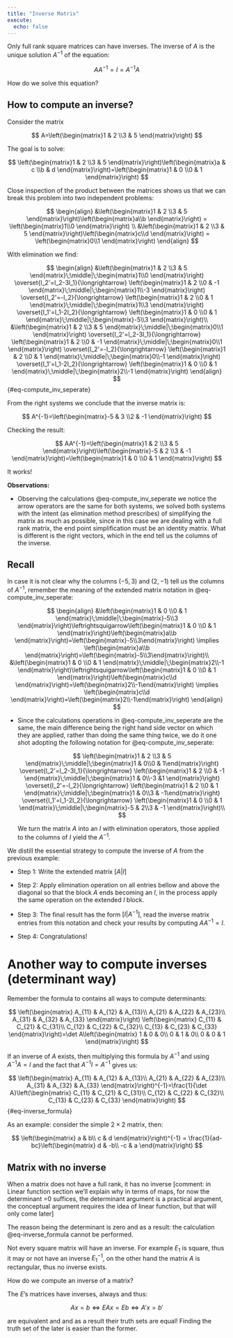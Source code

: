 ---
title: "Inverse Matrix"
execute:
  echo: false
---

Only full rank square matrices can have inverses. The inverse of $A$ is the unique solution $A^{-1}$ of the equation:

$$
AA^{-1} = I = A^{-1}A
$$

How do we solve this equation?

## How to compute an inverse?

Consider the matrix

$$
A=\left(\begin{matrix}1 & 2 \\3 & 5  \end{matrix}\right)
$$

The goal is to solve:

$$
\left(\begin{matrix}1 & 2 \\3 & 5  \end{matrix}\right)\left(\begin{matrix}a & c \\b & d  \end{matrix}\right)=\left(\begin{matrix}1 & 0 \\0 & 1  \end{matrix}\right)
$$

Close inspection of the product between the matrices shows us that we can break this problem into two independent problems:

$$
\begin{align}
&\left(\begin{matrix}1 & 2 \\3 & 5  \end{matrix}\right)\left(\begin{matrix}a\\b  \end{matrix}\right) = \left(\begin{matrix}1\\0  \end{matrix}\right) \\
&\left(\begin{matrix}1 & 2 \\3 & 5  \end{matrix}\right)\left(\begin{matrix}c\\d  \end{matrix}\right) = \left(\begin{matrix}0\\1  \end{matrix}\right) 
\end{align}
$$

With elimination we find:

$$
\begin{align}
&\left(\begin{matrix}1 & 2 \\3 & 5  \end{matrix}\;\middle|\;\begin{matrix}1\\0 \end{matrix}\right)
\overset{l_2'=l_2-3l_1}{\longrightarrow}
\left(\begin{matrix}1 & 2 \\0 & -1  \end{matrix}\;\middle|\;\begin{matrix}1\\-3 \end{matrix}\right)
\overset{l_2'=-l_2}{\longrightarrow}
\left(\begin{matrix}1 & 2 \\0 & 1  \end{matrix}\;\middle|\;\begin{matrix}1\\3 \end{matrix}\right)
\overset{l_1'=l_1-2l_2}{\longrightarrow}
\left(\begin{matrix}1 & 0 \\0 & 1  \end{matrix}\;\middle|\;\begin{matrix}-5\\3 \end{matrix}\right)\\
&\left(\begin{matrix}1 & 2 \\3 & 5  \end{matrix}\;\middle|\;\begin{matrix}0\\1 \end{matrix}\right)
\overset{l_2'=l_2-3l_1}{\longrightarrow}
\left(\begin{matrix}1 & 2 \\0 & -1  \end{matrix}\;\middle|\;\begin{matrix}0\\1 \end{matrix}\right)
\overset{l_2'=-l_2}{\longrightarrow}
\left(\begin{matrix}1 & 2 \\0 & 1  \end{matrix}\;\middle|\;\begin{matrix}0\\-1 \end{matrix}\right)
\overset{l_1'=l_1-2l_2}{\longrightarrow}
\left(\begin{matrix}1 & 0 \\0 & 1  \end{matrix}\;\middle|\;\begin{matrix}2\\-1 \end{matrix}\right)
\end{align}
$$ {#eq-compute_inv_seperate}

From the right systems we conclude that the inverse matrix is:

$$
A^{-1}=\left(\begin{matrix}-5 & 3 \\2 & -1  \end{matrix}\right)
$$

Checking the result:

$$
AA^{-1}=\left(\begin{matrix}1 & 2 \\3 & 5  \end{matrix}\right)\left(\begin{matrix}-5 & 2 \\3 & -1  \end{matrix}\right)=\left(\begin{matrix}1 & 0 \\0 & 1  \end{matrix}\right)
$$

It works!

**Observations:**

-   Observing the calculations @eq-compute_inv_seperate we notice the arrow operators are the same for both systems, we solved both systems with the intent (as elimination method prescribes) of simplifying the matrix as much as possible, since in this case we are dealing with a full rank matrix, the end point simplification must be an identity matrix. What is different is the right vectors, which in the end tell us the columns of the inverse.

::: callout-tip
## Recall

In case it is not clear why the columns $(-5,3)$ and $(2,-1)$ tell us the columns of $A^{-1}$, remember the meaning of the extended matrix notation in @eq-compute_inv_seperate:

$$
\begin{align}
&\left(\begin{matrix}1 & 0 \\0 & 1  \end{matrix}\;\middle|\;\begin{matrix}-5\\3 \end{matrix}\right)\leftrightsquigarrow\left(\begin{matrix}1 & 0 \\0 & 1  \end{matrix}\right)\left(\begin{matrix}a\\b \end{matrix}\right)=\left(\begin{matrix}-5\\3\end{matrix}\right) \implies \left(\begin{matrix}a\\b \end{matrix}\right)=\left(\begin{matrix}-5\\3\end{matrix}\right)\\
&\left(\begin{matrix}1 & 0 \\0 & 1  \end{matrix}\;\middle|\;\begin{matrix}2\\-1 \end{matrix}\right)\leftrightsquigarrow\left(\begin{matrix}1 & 0 \\0 & 1  \end{matrix}\right)\left(\begin{matrix}c\\d \end{matrix}\right)=\left(\begin{matrix}2\\-1\end{matrix}\right) \implies \left(\begin{matrix}c\\d \end{matrix}\right)=\left(\begin{matrix}2\\-1\end{matrix}\right)
\end{align}
$$
:::

-   Since the calculations operations in @eq-compute_inv_seperate are the same, the main difference being the right hand side vector on which they are applied, rather than doing the same thing twice, we do it one shot adopting the following notation for @eq-compute_inv_seperate:

    $$
    \left(\begin{matrix}1 & 2 \\3 & 5  \end{matrix}\;\middle|\;\begin{matrix}1 & 0\\0 & 1\end{matrix}\right)
    \overset{l_2'=l_2-3l_1}{\longrightarrow}
    \left(\begin{matrix}1 & 2 \\0 & -1  \end{matrix}\;\middle|\;\begin{matrix}1 & 0\\-3 &1 \end{matrix}\right)
    \overset{l_2'=-l_2}{\longrightarrow}
    \left(\begin{matrix}1 & 2 \\0 & 1  \end{matrix}\;\middle|\;\begin{matrix}1 & 0\\3 & -1\end{matrix}\right)
    \overset{l_1'=l_1-2l_2}{\longrightarrow}
    \left(\begin{matrix}1 & 0 \\0 & 1  \end{matrix}\;\middle|\;\begin{matrix}-5 & 2\\3 & -1 \end{matrix}\right)\\
    $$

    We turn the matrix $A$ into an $I$ with elimination operators, those applied to the columns of $I$ yield the $A^{-1}$.

We distill the essential strategy to compute the inverse of $A$ from the previous example:

-   Step 1: Write the extended matrix $[A|I]$

-   Step 2: Apply elimination operation on all entries bellow and above the diagonal so that the block $A$ ends becoming an $I$, in the process apply the same operation on the extended $I$ block.

-   Step 3: The final result has the form $[I| A^{-1}]$, read the inverse matrix entries from this notation and check your results by computing $AA^{-1}=I$.

-   Step 4: Congratulations!

# Another way to compute inverses (determinant way)

Remember the formula to contains all ways to compute determinants:

$$
\left(\begin{matrix} A_{11} &  A_{12} & A_{13}\\ A_{21} & A_{22} & A_{23}\\ A_{31} & A_{32} & A_{33} \end{matrix}\right) \left(\begin{matrix} C_{11} &  C_{21} & C_{31}\\ C_{12} & C_{22} & C_{32}\\ C_{13} & C_{23} & C_{33} \end{matrix}\right)=\det A\left(\begin{matrix} 1 &  0 & 0\\ 0 & 1 & 0\\ 0 & 0 & 1 \end{matrix}\right)
$$

If an inverse of $A$ exists, then multiplying this formula by $A^{-1}$ and using $A^{-1}A=I$ and the fact that $A^{-1}I=A^{-1}$ gives us:

$$
 \left(\begin{matrix} A_{11} &  A_{12} & A_{13}\\ A_{21} & A_{22} & A_{23}\\ A_{31} & A_{32} & A_{33} \end{matrix}\right)^{-1}=\frac{1}{\det A}\left(\begin{matrix} C_{11} &  C_{21} & C_{31}\\ C_{12} & C_{22} & C_{32}\\ C_{13} & C_{23} & C_{33} \end{matrix}\right)
$$ {#eq-inverse_formula}

As an example: consider the simple $2\times2$ matrix, then:

$$
 \left(\begin{matrix} a & b\\ c & d \end{matrix}\right)^{-1} = \frac{1}{ad-bc}\left(\begin{matrix} d & -b\\ -c & a \end{matrix}\right)
$$

## Matrix with no inverse

When a matrix does not have a full rank, it has no inverse \[comment: in Linear function section we'll explain why in terms of maps, for now the determinant =0 suffices, the determinant argument is a practical argument, the conceptual argument requires the idea of linear function, but that will only come later\]

The reason being the determinant is zero and as a result: the calculation @eq-inverse_formula cannot be performed.

Not every square matrix will have an inverse. For example $E_1$ is square, thus it may or not have an inverse $E_1^{-1}$, on the other hand the matrix $A$ is rectangular, thus no inverse exists.

How do we compute an inverse of a matrix?

The $E$'s matrices have inverses, always and thus:

$$
Ax=b \iff EAx=Eb \iff A'x=b'
$$

are equivalent and and as a result their truth sets are equal! Finding the truth set of the later is easier than the former.

